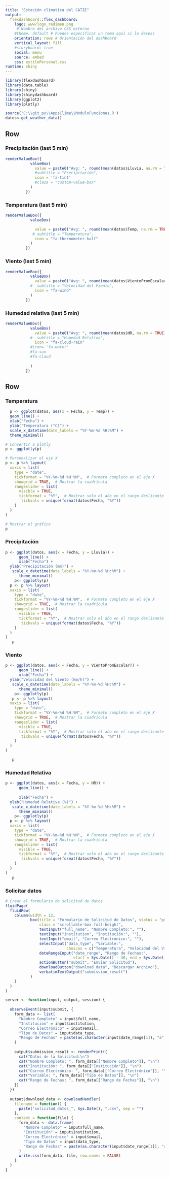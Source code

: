 ```yaml
---
title: "Estación climatica del CATIE"
output:
  flexdashboard::flex_dashboard:
    logo: www/logo_redimen.png
     # Nombre del archivo CSS externo
    #theme: default # Puedes especificar un tema aquí si lo deseas
    orientation: rows # Orientación del dashboard
    vertical_layout: fill
    #storyboard: true
    social: menu
    source: embed
    css: estiloPersonal.css
runtime: shiny
---
```



```r
library(flexdashboard)
library(data.table)
library(shiny)
library(shinydashboard)
library(ggplot2)
library(plotly)
```

```r
source('C:\\git_py\\AppsClima\\ModuloFunciones.R')
datos<-get_weather_data()

```

Row 
-----------------------------------------------------------------------

### Precipitación (last 5 min) {.value-box .small-box .custom-blue .value .icon}

```r
renderValueBox({
           valueBox(
             value = paste0("Avg: ", round(mean(datos$Lluvia, na.rm = TRUE), 1), "mm: ", round(min(datos$Lluvia, na.rm = TRUE), 1), "mm: ", round(max(datos$Lluvia, na.rm = TRUE), 1), "mm"),
             #subtitle = "Precipitación",
             icon = 'fa-tint'
             #class = "custom-value-box"
           )
         })
```


### Temperatura (last 5 min) {.value-box .small-box .custom-orange .value .icon}

```r
renderValueBox({
           valueBox(

             value = paste0("Avg: ", round(mean(datos$Temp, na.rm = TRUE), 1), "°C\nMin: ", round(min(datos$Temp, na.rm = TRUE), 1), "°C\nMax: ", round(max(datos$Temp, na.rm = TRUE), 1), "°C"),
            # subtitle = "Temperatura",
             icon = "fa-thermometer-half"
           )
         })
```


### Viento (last 5 min) {.value-box .small-box .custom-green .value .icon}

```r
renderValueBox({
           valueBox(
             value = paste0("Avg: ", round(mean(datos$VientoPromEscalar, na.rm = TRUE), 1), " m/s\nMin: ", round(min(datos$VientoPromEscalar, na.rm = TRUE), 1), " m/s\nMax: ", round(max(datos$VientoPromEscalar, na.rm = TRUE), 1), " m/s"),
           #  subtitle = "Velocidad del Viento",
             icon = "fa-wind"
           )
         })
```

### Humedad relativa (last 5 min) {.value-box .small-box .custom-purple .value .icon}

```r
renderValueBox({
           valueBox(
             value = paste0("Avg: ", round(mean(datos$HR, na.rm = TRUE), 1), "%\nMin: ", round(min(datos$HR, na.rm = TRUE), 1), "%\nMax: ", round(max(datos$HR, na.rm = TRUE), 1), "%"),
           #  subtitle = "Humedad Relativa",
             icon = "fa-cloud-rain"
           #icon= 'fa-water'
           #fa-sun 
           #fa-cloud
           
           )
         })
```


Row {data-height=90% data-width=100% .tabset .tabset-fade}
-----------------------------------------------------------------------

### Temperatura

```r
  p <- ggplot(datos, aes(x = Fecha, y = Temp)) +
  geom_line() +
  xlab("Fecha") + 
  ylab("Temperatura (°C)") +
  scale_x_datetime(date_labels = "%Y-%m-%d %H:%M") +
  theme_minimal()

# Convertir a plotly
p <- ggplotly(p)

# Personalizar el eje X
p <- p %>% layout(
  xaxis = list(
    type = "date",
    tickformat = "%Y-%m-%d %H:%M",  # Formato completo en el eje X
    showgrid = TRUE,  # Mostrar la cuadrícula
    rangeslider = list(
      visible = TRUE,
      tickformat = "%Y",  # Mostrar solo el año en el rango deslizante
       tickvals = unique(format(datos$Fecha, "%Y"))
    )
  )
)

# Mostrar el gráfico
p
```

### Precipitación

```r
p <- ggplot(datos, aes(x = Fecha, y = Lluvia)) +
      geom_line() +
      xlab("Fecha") + 
  ylab("Precipitación (mm)") +
   scale_x_datetime(date_labels = "%Y-%m-%d %H:%M") +
      theme_minimal()
    p<- ggplotly(p)
  p <- p %>% layout(
  xaxis = list(
    type = "date",
    tickformat = "%Y-%m-%d %H:%M",  # Formato completo en el eje X
    showgrid = TRUE,  # Mostrar la cuadrícula
    rangeslider = list(
      visible = TRUE,
      tickformat = "%Y",  # Mostrar solo el año en el rango deslizante
       tickvals = unique(format(datos$Fecha, "%Y"))
    )
  )
)
   p
```


### Viento

```r
p <- ggplot(datos, aes(x = Fecha, y = VientoPromEscalar)) +
      geom_line() +
      xlab("Fecha") + 
  ylab("Velocidad del Viento (km/h)") +
   scale_x_datetime(date_labels = "%Y-%m-%d %H:%M") +
      theme_minimal()
    p<- ggplotly(p)
   p <- p %>% layout(
  xaxis = list(
    type = "date",
    tickformat = "%Y-%m-%d %H:%M",  # Formato completo en el eje X
    showgrid = TRUE,  # Mostrar la cuadrícula
    rangeslider = list(
      visible = TRUE,
      tickformat = "%Y",  # Mostrar solo el año en el rango deslizante
       tickvals = unique(format(datos$Fecha, "%Y"))
    )
  )
)

   p
```

### Humedad Relativa

```r
p <- ggplot(datos, aes(x = Fecha, y = HR)) +
      geom_line() +
      
      xlab("Fecha") + 
  ylab("Humedad Relativa (%)") +
   scale_x_datetime(date_labels = "%Y-%m-%d %H:%M") +
      theme_minimal()
    p<- ggplotly(p)
  p <- p %>% layout(
  xaxis = list(
    type = "date",
    tickformat = "%Y-%m-%d %H:%M",  # Formato completo en el eje X
    showgrid = TRUE,  # Mostrar la cuadrícula
    rangeslider = list(
      visible = TRUE,
      tickformat = "%Y",  # Mostrar solo el año en el rango deslizante
       tickvals = unique(format(datos$Fecha, "%Y"))
    )
  )
)
   p
```

### Solicitar datos

```r
# Crear el formulario de solicitud de datos
fluidPage(
  fluidRow(
    column(width = 12,
           box(title = "Formulario de Solicitud de Datos", status = "primary", solidHeader = TRUE,
               class = "scrollable-box full-height",  
               textInput("full_name", "Nombre Completo:", ""),
               textInput("institution", "Institución:", ""),
               textInput("email", "Correo Electrónico:", ""),
               selectInput("data_type", "Variable:",
                           choices = c("Temperatura", "Velocidad del Viento", "Precipitación", 'Humedad Relativa')),
               dateRangeInput("date_range", "Rango de Fechas:",
                              start = Sys.Date() - 30, end = Sys.Date()),
               actionButton("submit", "Enviar Solicitud"),
               downloadButton("download_data", "Descargar Archivo"),
               verbatimTextOutput("submission_result")
           )
    )
  )
)

server <- function(input, output, session) {
  
  observeEvent(input$submit, {
    form_data <- list(
      "Nombre Completo" = input$full_name,
      "Institución" = input$institution,
      "Correo Electrónico" = input$email,
      "Tipo de Datos" = input$data_type,
      "Rango de Fechas" = paste(as.character(input$date_range[1]), "a", as.character(input$date_range[2]))
    )
    
    output$submission_result <- renderPrint({
      cat("Datos de la Solicitud:\n")
      cat("Nombre Completo: ", form_data[["Nombre Completo"]], "\n")
      cat("Institución: ", form_data[["Institución"]], "\n")
      cat("Correo Electrónico: ", form_data[["Correo Electrónico"]], "\n")
      cat("Variable: ", form_data[["Tipo de Datos"]], "\n")
      cat("Rango de Fechas: ", form_data[["Rango de Fechas"]], "\n")
    })
  })
  
  output$download_data <- downloadHandler(
    filename = function() {
      paste("solicitud_datos_", Sys.Date(), ".csv", sep = "")
    },
    content = function(file) {
      form_data <- data.frame(
        "Nombre Completo" = input$full_name,
        "Institución" = input$institution,
        "Correo Electrónico" = input$email,
        "Tipo de Datos" = input$data_type,
        "Rango de Fechas" = paste(as.character(input$date_range[1]), "a", as.character(input$date_range[2]))
      )
      write.csv(form_data, file, row.names = FALSE)
    }
  )
}
```
